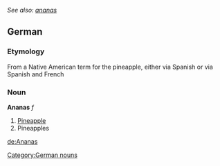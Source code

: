 ''See also: [[ananas]]''
==German==
===Etymology===
From a Native American term for the pineapple, either via Spanish or via Spanish and French

===Noun===
'''Ananas''' ''f''
#[[pineapple|Pineapple]]
#Pineapples

{{de-conj-noun|Ananas|Ananas]], [[Ananasse|Ananas|Ananas]], [[Ananassen|Ananas|Ananas]], [[Ananasse|Ananas|Ananas]], [[Ananassen}}

[[Category:German nouns]]

[[de:Ananas]]
